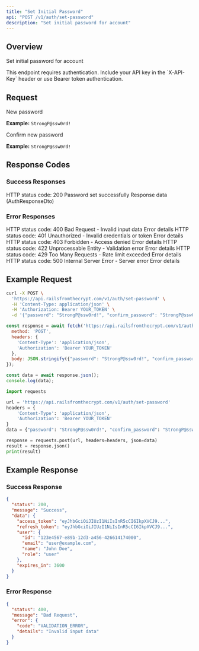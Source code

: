 ```yaml
---
title: "Set Initial Password"
api: "POST /v1/auth/set-password"
description: "Set initial password for account"
---
```


## Overview

Set initial password for account

<Note>
This endpoint requires authentication. Include your API key in the `X-API-Key` header or use Bearer token authentication.
</Note>

## Request

<ParamField body="password" type="string" required>
  New password
  
  **Example:** `StrongP@ssw0rd!`
</ParamField>

<ParamField body="confirm_password" type="string" required>
  Confirm new password
  
  **Example:** `StrongP@ssw0rd!`
</ParamField>

## Response Codes

### Success Responses

<ResponseField name="status" type="number">
  HTTP status code: 200
</ResponseField>

<ResponseField name="message" type="string">
  Password set successfully
</ResponseField>

<ResponseField name="data" type="object">
  Response data (AuthResponseDto)
</ResponseField>

### Error Responses

<ResponseField name="status" type="number">
  HTTP status code: 400
</ResponseField>

<ResponseField name="message" type="string">
  Bad Request - Invalid input data
</ResponseField>

<ResponseField name="error" type="object">
  Error details
</ResponseField>

<ResponseField name="status" type="number">
  HTTP status code: 401
</ResponseField>

<ResponseField name="message" type="string">
  Unauthorized - Invalid credentials or token
</ResponseField>

<ResponseField name="error" type="object">
  Error details
</ResponseField>

<ResponseField name="status" type="number">
  HTTP status code: 403
</ResponseField>

<ResponseField name="message" type="string">
  Forbidden - Access denied
</ResponseField>

<ResponseField name="error" type="object">
  Error details
</ResponseField>

<ResponseField name="status" type="number">
  HTTP status code: 422
</ResponseField>

<ResponseField name="message" type="string">
  Unprocessable Entity - Validation error
</ResponseField>

<ResponseField name="error" type="object">
  Error details
</ResponseField>

<ResponseField name="status" type="number">
  HTTP status code: 429
</ResponseField>

<ResponseField name="message" type="string">
  Too Many Requests - Rate limit exceeded
</ResponseField>

<ResponseField name="error" type="object">
  Error details
</ResponseField>

<ResponseField name="status" type="number">
  HTTP status code: 500
</ResponseField>

<ResponseField name="message" type="string">
  Internal Server Error - Server error
</ResponseField>

<ResponseField name="error" type="object">
  Error details
</ResponseField>

## Example Request

<CodeGroup>

```bash cURL
curl -X POST \
  'https://api.railsfromthecrypt.com/v1/auth/set-password' \
  -H 'Content-Type: application/json' \
  -H 'Authorization: Bearer YOUR_TOKEN' \
  -d '{"password": "StrongP@ssw0rd!", "confirm_password": "StrongP@ssw0rd!"}'
```

```javascript JavaScript
const response = await fetch('https://api.railsfromthecrypt.com/v1/auth/set-password', {
  method: 'POST',
  headers: {
    'Content-Type': 'application/json',
    'Authorization': 'Bearer YOUR_TOKEN'
  },
  body: JSON.stringify({"password": "StrongP@ssw0rd!", "confirm_password": "StrongP@ssw0rd!"})
});

const data = await response.json();
console.log(data);
```

```python Python
import requests

url = 'https://api.railsfromthecrypt.com/v1/auth/set-password'
headers = {
    'Content-Type': 'application/json',
    'Authorization': 'Bearer YOUR_TOKEN'
}
data = {"password": "StrongP@ssw0rd!", "confirm_password": "StrongP@ssw0rd!"}

response = requests.post(url, headers=headers, json=data)
result = response.json()
print(result)
```

</CodeGroup>

## Example Response

### Success Response

```json
{
  "status": 200,
  "message": "Success",
  "data": {
    "access_token": "eyJhbGciOiJIUzI1NiIsInR5cCI6IkpXVCJ9...",
    "refresh_token": "eyJhbGciOiJIUzI1NiIsInR5cCI6IkpXVCJ9...",
    "user": {
      "id": "123e4567-e89b-12d3-a456-426614174000",
      "email": "user@example.com",
      "name": "John Doe",
      "role": "user"
    },
    "expires_in": 3600
  }
}
```

### Error Response

```json
{
  "status": 400,
  "message": "Bad Request",
  "error": {
    "code": "VALIDATION_ERROR",
    "details": "Invalid input data"
  }
}
```